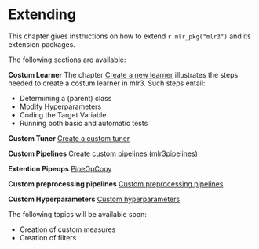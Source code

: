 # Extending {#extending}

This chapter gives instructions on how to extend `r mlr_pkg("mlr3")` and its extension packages.

The following sections are available:

**Costum Learner** 
The chapter [Create a new learner](#ext-learner) illustrates the steps needed to create a costum learner in mlr3.
Such steps entail:

* Determining a (parent) class
* Modify Hyperparameters
* Coding the Target Variable
* Running both basic and automatic tests

**Custom Tuner**
[Create a custom tuner](#ext-tuner)

**Custom Pipelines**
[Create custom pipelines (mlr3pipelines)](#extending-mlr3pipelines)

**Extention Pipeops**
[PipeOpCopy](#ext-pipeopcopy)

**Custom preprocessing pipelines**
[Custom preprocessing pipelines](#ext-pipe-preproc)

**Custom Hyperparameters**
[Custom hyperparameters](#ext-pipe-hyperpars)

The following topics will be available soon:

* Creation of custom measures
* Creation of filters
